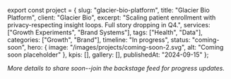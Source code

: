 ﻿export const project = {
  slug: "glacier-bio-platform",
  title: "Glacier Bio Platform",
  client: "Glacier Bio",
  excerpt: "Scaling patient enrollment with privacy-respecting insight loops. Full story dropping in Q4.",
  services: ["Growth Experiments", "Brand Systems"],
  tags: ["Health", "Data"],
  categories: ["Growth", "Brand"],
  timeline: "In progress",
  status: "coming-soon",
  hero: {
    image: "/images/projects/coming-soon-2.svg",
    alt: "Coming soon placeholder"
  },
  kpis: [],
  gallery: [],
  publishedAt: "2024-09-15"
};

_More details to share soon--join the backstage feed for progress updates._
